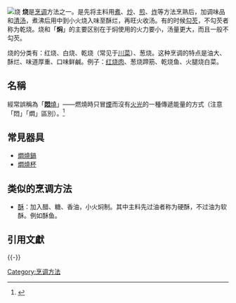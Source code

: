 {{refimprove |time=2020-06-11
}} 
{{hatnote|本條目是關於加汤用容器炖制的烹调方式。關於无容器直接在火上烹调，見[[烧烤|烧烤]]。關於物理學上所稱「沒有火苖、只冒煙」的燃燒，見[[悶燒|'''悶'''燒]]。
}}
[[File:Lebensmittel-Gulasch1-Asio.JPG|thumb|烧
]]
'''烧'''是[[烹调|烹调]]方法之一。是先将主料用[[煮|煮]]、[[炒|炒]]、[[煎|煎]]、[[炸|炸]]等方法烹熟后，加调味品和[[清汤|清汤]]，煮沸后用中到小火烧入味至酥烂，再旺火收汤。有的时候[[勾芡|勾芡]]，不勾芡者称为乾烧。烧和「'''焖'''」的主要区别在于焖使用的火力要小，汤量更大，而且一般不勾芡。

烧的分类有：红烧、白烧、乾烧（常见于[[川菜|川菜]]）、葱烧。这种烹调的特点是油大、酥烂、味道厚重、口味鲜鹹。例子：[[红烧肉|红烧肉]]、葱烧蹄筋、乾烧鱼、火腿烧白菜。

==名稱==
經常誤稱為「[[悶燒|'''悶'''燒]]」——燃燒時只冒[[煙|煙]]而沒有[[火光|火光]]的一種傳遞能量的方式（注意「悶」「燜」區別）。<ref>{{cite news|title=悶燒與燜燒 - 高慧然|url=https://hk.appledaily.com/lifestyle/daily/article/20180529/20404037/|date=2018-05-29|author=高慧然|publisher=[[香港蘋果日報|香港蘋果日報]]名采論壇|6=|archiveurl=https://archive.today/20200610160312/https://hk.appledaily.com/lifestyle/daily/article/20180529/20404037|archivedate=2020-06-10|accessdate=2020-06-11|dead-url=no}}</ref>

{{see|炆}}
{{see|扒}}
==常見器具==
*[[燜燒鍋|燜燒鍋]]
*[[燜燒杯|燜燒杯]]

==类似的烹调方法==
*[[酥|酥]]：加入醋、糖、香油，小火焖制。其中主料先过油者称为硬酥，不过油为软酥。例如酥鱼。

==引用文獻==

{{REFLIST}}

{{-}}
{{烹飪技術}}

[[Category:烹调方法|Category:烹调方法]]